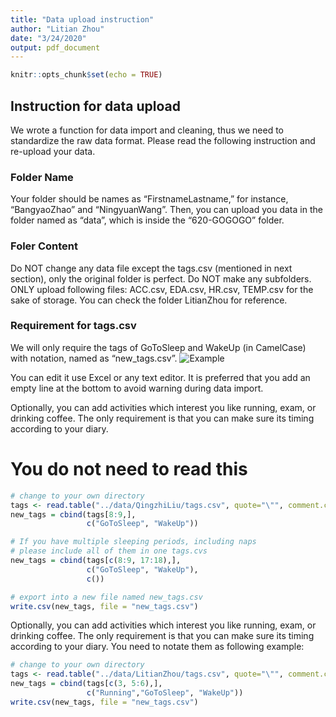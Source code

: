 ```yaml
---
title: "Data upload instruction"
author: "Litian Zhou"
date: "3/24/2020"
output: pdf_document
---
```


```r
knitr::opts_chunk$set(echo = TRUE)
```

## Instruction for data upload

We wrote a function for data import and cleaning, thus we need to standardize the raw data format. Please read the following instruction and re-upload your data.

### Folder Name
Your folder should be names as "FirstnameLastname," for instance, "BangyaoZhao" and "NingyuanWang". Then, you can upload you data in the folder named as "data", which is inside the "620-GOGOGO" folder.

### Foler Content
Do NOT change any data file except the tags.csv (mentioned in next section), only the original folder is perfect. Do NOT make any subfolders. ONLY upload following files: ACC.csv, EDA.csv, HR.csv, TEMP.csv for the sake of storage. You can check the folder LitianZhou for reference.

### Requirement for tags.csv
We will only require the tags of GoToSleep and WakeUp (in CamelCase) with notation, named as "new_tags.csv". ![Example](tags.png)

You can edit it use Excel or any text editor. It is preferred that you add an empty line at the bottom to avoid warning during data import.

Optionally, you can add activities which interest you like running, exam, or drinking coffee. The only requirement is that you can make sure its timing according to your diary.

\newpage
# You do not need to read this
```r
# change to your own directory
tags <- read.table("../data/QingzhiLiu/tags.csv", quote="\"", comment.char="")
new_tags = cbind(tags[8:9,],
                 c("GoToSleep", "WakeUp"))

# If you have multiple sleeping periods, including naps
# please include all of them in one tags.cvs
new_tags = cbind(tags[c(8:9, 17:18),],
                 c("GoToSleep", "WakeUp"),
                 c())

# export into a new file named new_tags.csv
write.csv(new_tags, file = "new_tags.csv")
```

Optionally, you can add activities which interest you like running, exam, or drinking coffee. The only requirement is that you can make sure its timing according to your diary. You need to notate them as following example:
```r
# change to your own directory
tags <- read.table("../data/LitianZhou/tags.csv", quote="\"", comment.char="")
new_tags = cbind(tags[c(3, 5:6),],
                 c("Running","GoToSleep", "WakeUp"))
write.csv(new_tags, file = "new_tags.csv")
```






